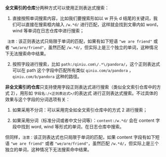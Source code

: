 **全文索引的仓库**分两种方式可以使用正则表达式搜索：

1. 直接按照单词搜索内容，比如我们要搜索形如以 w 开头 d 结尾的关键词，我们可以直接在搜索框内输入 `/w.*d/` 进行匹配，这样就会找到文章内如 word， wind 等单词在日志仓库中进行搜索；

` 注意：`该正则表达式只局限于单词的匹配，如果有如下短语 `"we are friend"` 或者 `"we/are/friend"`，虽然匹配 `/w.*d/`，但实际上是三个独立的单词，这种情况下无法搜索命中结果。

2. 按照字段进行搜索，比如 `path:/qiniu.com\/.*\/pandora/`，这个正则表达式可以在 path 这个字段中匹配所有类似 `qiniu.com/a/pandora` ，`qiniu.com/b/pandora` 这种的路径。

 **非全文索引的仓库**只支持使用字段正则表达式进行搜索（类似全文索引仓库中的方式 2），用形如 `字段名:/<正则表达式>/`的表达式 进行正则表达式搜索。不过具体的效果与这个字段的分词选项有关：

1. 如果采用不分词：可以采用完全如全文索引仓库中的方式 2 进行搜索；

2. 如果采用分词（标准分词或者中文分词等）：`content:/w.*d/` 会在 content 字段中找到 word, wind 等形式的单词，在日志仓库中搜索。

但同样，`注意：`该正则表达式也只局限于单词的匹配，如果 content 字段有如下短语 `"we are friend"` 或者 `"we/are/friend"`，虽然匹配 `/w.*d/`，但实际上是三个独立的单词，这种情况下无法搜索命中结果。